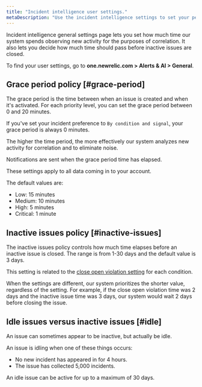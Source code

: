 ```yaml
---
title: "Incident intelligence user settings."
metaDescription: "Use the incident intelligence settings to set your period and inactive issue time policies."
---
```


Incident intelligence general settings page lets you set how much time our system spends observing new activity for the purposes of correlation. It also lets you decide how much time should pass before inactive issues are closed.

To find your user settings, go to **one.newrelic.com > Alerts & AI > General**.

## Grace period policy [#grace-period]

The grace period is the time between when an issue is created and when it's activated. For each priority level, you can set the grace period between 0 and 20 minutes. 

If you've set your incident preference to `By condition and signal`, your grace period is always 0 minutes.

The higher the time period, the more effectively our system analyzes new activity for correlation and to eliminate noise.

Notifications are sent when the grace period time has elapsed.

These settings apply to all data coming in to your account.

The default values are:

* Low: 15 minutes
* Medium: 10 minutes
* High: 5 minutes
* Critical: 1 minute

## Inactive issues policy [#inactive-issues]

The inactive issues policy controls how much time elapses before an  inactive issue is closed. The range is from 1-30 days and the default value is 3 days.

This setting is related to the [close open violation setting](/docs/alerts-applied-intelligence/new-relic-alerts/alert-violations/how-alert-condition-violations-are-closed/#time-limit) for each condition.

When the settings are different, our system prioritizes the shorter value, regardless of the setting. For example, if the close open violation time was 2 days and the inactive issue time was 3 days, our system would wait 2 days before closing the issue.

## Idle issues versus inactive issues [#idle]

An issue can sometimes appear to be inactive, but actually be idle.

An issue is idling when one of these things occurs:

* No new incident has appeared in for 4 hours.
* The issue has collected 5,000 incidents.

An idle issue can be active for up to a maximum of 30 days.